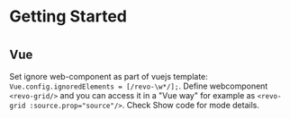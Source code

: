 
<Meta title="Docs/Getting Started/Vue"/>

# Getting Started
#
## Vue
Set ignore web-component as part of vuejs template: `Vue.config.ignoredElements = [/revo-\w*/];`.
Define webcomponent `<revo-grid/>` and you can access it in a "Vue way" for example as `<revo-grid :source.prop="source"/>`.
Check Show code for mode details.

<Preview>
<Story name="JavaScript" id="source-api-vuejs--basic-sample"/>
</Preview>